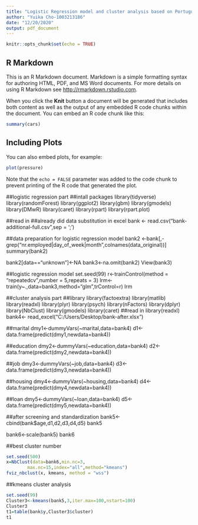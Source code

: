 ```yaml
---
title: "Logistic Regression model and cluster analysis based on Portuguese banking institution’s marketing campaign"
author: "Yuika Cho-1003213186"
date: "12/20/2020"
output: pdf_document
---
```


```r
knitr::opts_chunk$set(echo = TRUE)
```

## R Markdown

This is an R Markdown document. Markdown is a simple formatting syntax for authoring HTML, PDF, and MS Word documents. For more details on using R Markdown see <http://rmarkdown.rstudio.com>.

When you click the **Knit** button a document will be generated that includes both content as well as the output of any embedded R code chunks within the document. You can embed an R code chunk like this:

```r
summary(cars)
```

## Including Plots

You can also embed plots, for example:

```r
plot(pressure)
```

Note that the `echo = FALSE` parameter was added to the code chunk to prevent printing of the R code that generated the plot.


##logistic regression part
##intall packages
library(tidyverse)
library(randomForest)
library(ggplot2)
library(gbm)
library(gmodels)
library(DMwR)
library(caret)
library(rpart)
library(rpart.plot)


##read in
##already did data substitution in excel
bank <- read.csv("bank-additional-full.csv",sep = ';')

##data preparation for logistic regression model
bank2 <-bank[,-grep("nr.employed|day_of_week|month",colnames(data_original))]
summary(bank2)

bank2[data=="unknown"]<-NA
bank3<-na.omit(bank2)
View(bank3)

##logistic regression model
set.seed(99)
r<-trainControl(method = "repeatedcv",number = 5,repeats = 3)
lrm<-train(y~.,data=bank3,method="glm",trControl=r)
lrm

##cluster analysis part
##library
library(factoextra)
library(matlib)
library(readxl)
library(plyr)
library(psych)
library(nFactors)
library(dplyr)
library(NbClust)
library(gmodels)
library(caret)
##read in
library(readxl)
bank4<- read_excel("C:/Users/Desktop/bank-after.xlsx")


##marital
dmy1<-dummyVars(~marital,data=bank4)
d1<-data.frame(predict(dmy1,newdata=bank4))

##education
dmy2<-dummyVars(~education,data=bank4)
d2<-data.frame(predict(dmy2,newdata=bank4))

##job
dmy3<-dummyVars(~job,data=bank4)
d3<-data.frame(predict(dmy3,newdata=bank4))


##housing
dmy4<-dummyVars(~housing,data=bank4)
d4<-data.frame(predict(dmy4,newdata=bank4))

##loan
dmy5<-dummyVars(~loan,data=bank4)
d5<-data.frame(predict(dmy5,newdata=bank4))



##after screening and standardization
bank5<-cbind(bank$age,d1,d2,d3,d4,d5)
bank5

bank6<-scale(bank5)
bank6


##best cluster number
```r

set.seed(500)
x=NbClust(data=bank6,min.nc=3,
        max.nc=15,index="all",method="kmeans")
fviz_nbclust(x, kmeans, method = "wss")
```
##kmeans cluster analysis
```r
set.seed(99)
Cluster3<-kmeans(bank5,3,iter.max=100,nstart=100)
Cluster3
t1=table(bank$y,Cluster3$cluster)
t1

```











